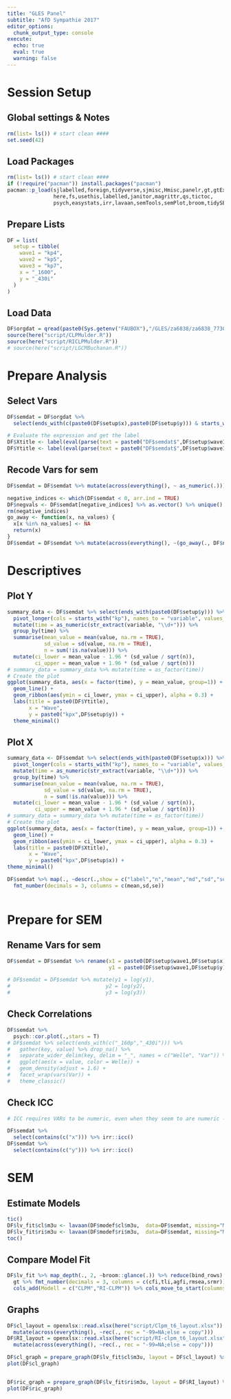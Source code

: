 ```yaml
---
title: "GLES Panel"
subtitle: "AfD Sympathie 2017"
editor_options: 
  chunk_output_type: console
execute: 
  echo: true
  eval: true
  warning: false
---
```


# Session Setup

## Global settings & Notes

```r
rm(list= ls()) # start clean ####
set.seed(42)
```

## Load Packages
```r
rm(list= ls()) # start clean ####
if (!require("pacman")) install.packages("pacman")
pacman::p_load(sjlabelled,foreign,tidyverse,sjmisc,Hmisc,panelr,gt,gtExtras,
               here,fs,usethis,labelled,janitor,magrittr,qs,tictoc,
               psych,easystats,irr,lavaan,semTools,semPlot,broom,tidySEM)
```

## Prepare Lists
```r
DF = list(
  setup = tibble(
    wave1 = "kp4",
    wave2 = "kp5",
    wave3 = "kp7",
    x = "_1600",
    y = "_430i"
  )
)

```

## Load Data
```r
DF$orgdat = qread(paste0(Sys.getenv("FAUBOX"),"/GLES/za6838/za6838_7730.qs"))
source(here("script/CLPMulder.R"))
source(here("script/RICLPMulder.R"))
# source(here("script/LGCMBuchanan.R"))
```

# Prepare Analysis

## Select Vars

```r
DF$semdat = DF$orgdat %>%
  select(ends_with(c(paste0(DF$setup$x),paste0(DF$setup$y))) & starts_with(c(paste0(DF$setup$wave1),paste0(DF$setup$wave2),paste0(DF$setup$wave3))))

# Evaluate the expression and get the label
DF$Xtitle <- label(eval(parse(text = paste0("DF$semdat$",DF$setup$wave1,DF$setup$x))))
DF$Ytitle <- label(eval(parse(text = paste0("DF$semdat$",DF$setup$wave1,DF$setup$y))))
```

## Recode Vars for sem

```r
DF$semdat = DF$semdat %>% mutate(across(everything(), ~ as_numeric(.)))

negative_indices <- which(DF$semdat < 0, arr.ind = TRUE)
DF$negvals <- DF$semdat[negative_indices] %>% as.vector() %>% unique() %>% sort()
rm(negative_indices)
go_away <- function(x, na_values) {
  x[x %in% na_values] <- NA
  return(x)
}
DF$semdat = DF$semdat %>% mutate(across(everything(), ~(go_away(., DF$negvals))))
```

# Descriptives

## Plot Y
```r
summary_data <- DF$semdat %>% select(ends_with(paste0(DF$setup$y))) %>% 
  pivot_longer(cols = starts_with("kp"), names_to = "variable", values_to = "value") %>% 
  mutate(time = as_numeric(str_extract(variable, "\\d+"))) %>% 
  group_by(time) %>%
  summarise(mean_value = mean(value, na.rm = TRUE),
            sd_value = sd(value, na.rm = TRUE),
            n = sum(!is.na(value))) %>% 
  mutate(ci_lower = mean_value - 1.96 * (sd_value / sqrt(n)),
         ci_upper = mean_value + 1.96 * (sd_value / sqrt(n)))
# summary_data = summary_data %>% mutate(time = as_factor(time))
# Create the plot
ggplot(summary_data, aes(x = factor(time), y = mean_value, group=1)) +
  geom_line() +
  geom_ribbon(aes(ymin = ci_lower, ymax = ci_upper), alpha = 0.3) +
  labs(title = paste0(DF$Ytitle),
       x = "Wave",
       y = paste0("kpx",DF$setup$y)) +
  theme_minimal()
```

## Plot X
```r
summary_data <- DF$semdat %>% select(ends_with(paste0(DF$setup$x))) %>% 
  pivot_longer(cols = starts_with("kp"), names_to = "variable", values_to = "value") %>% 
  mutate(time = as_numeric(str_extract(variable, "\\d+"))) %>% 
  group_by(time) %>%
  summarise(mean_value = mean(value, na.rm = TRUE),
            sd_value = sd(value, na.rm = TRUE),
            n = sum(!is.na(value))) %>% 
  mutate(ci_lower = mean_value - 1.96 * (sd_value / sqrt(n)),
         ci_upper = mean_value + 1.96 * (sd_value / sqrt(n)))
# summary_data = summary_data %>% mutate(time = as_factor(time))
# Create the plot
ggplot(summary_data, aes(x = factor(time), y = mean_value, group=1)) +
  geom_line() +
  geom_ribbon(aes(ymin = ci_lower, ymax = ci_upper), alpha = 0.3) +
  labs(title = paste0(DF$Xtitle),
       x = "Wave",
       y = paste0("kpx",DF$setup$x)) +
theme_minimal()

DF$semdat %>% map(., ~descr(.,show = c("label","n","mean","md","sd","se","range"))) %>% reduce(bind_rows) %>% gt %>%
  fmt_number(decimals = 3, columns = c(mean,sd,se))
  
```

# Prepare for SEM

## Rename Vars for sem

```r
DF$semdat = DF$semdat %>% rename(x1 = paste0(DF$setup$wave1,DF$setup$x), x2 = paste0(DF$setup$wave2,DF$setup$x), x3 = paste0(DF$setup$wave3,DF$setup$x),
                                 y1 = paste0(DF$setup$wave1,DF$setup$y), y2 = paste0(DF$setup$wave2,DF$setup$y), y3 = paste0(DF$setup$wave3,DF$setup$y))
```

```r
# DF$semdat = DF$semdat %>% mutate(y1 = log(y1),
#                               y2 = log(y2),
#                               y3 = log(y3))

```

## Check Correlations

```r
DF$semdat %>% 
  psych::cor.plot(.,stars = T)
# DF$semdat %>% select(ends_with(c("_160p","_430i"))) %>% 
#   gather(key, value) %>% drop_na() %>%
#   separate_wider_delim(key, delim = "_", names = c("Welle", "Var")) %>%
#   ggplot(aes(x = value, color = Welle)) +
#   geom_density(adjust = 1.6) +
#   facet_wrap(vars(Var)) +
#   theme_classic()

```

## Check ICC

```r
# ICC requires VARs to be numeric, even when they seem to are numeric -> mutate!

DF$semdat %>% 
  select(contains(c("x"))) %>% irr::icc()
DF$semdat %>%
  select(contains(c("y"))) %>% irr::icc()
```

# SEM

## Estimate Models

```r
tic()
DF$lv_fit$cl$m3u <- lavaan(DF$modef$cl$m3u,  data=DF$semdat, missing="ML", estimator = "MLR", meanstructure = T, int.ov.free = T)
DF$lv_fit$ri$m3u <- lavaan(DF$modef$ri$m3u,  data=DF$semdat, missing="ML", estimator = "MLR", meanstructure = T, int.ov.free = T)
toc()
```

## Compare Model Fit

```r

DF$lv_fit %>% map_depth(., 2, ~broom::glance(.)) %>% reduce(bind_rows) %>% unnest_wider(m3u) %>% select(c(cfi,tli,agfi,rmsea,srmr,AIC,BIC)) %>% 
  gt %>% fmt_number(decimals = 3, columns = c(cfi,tli,agfi,rmsea,srmr)) %>% 
  cols_add(Modell = c("CLPM","RI-CLPM")) %>% cols_move_to_start(columns = Modell) %>% gt_theme_nytimes()

```

## Graphs

```r
DF$cl_layout = openxlsx::read.xlsx(here("script/Clpm_t6_layout.xlsx")) %>%
  mutate(across(everything(), ~rec(., rec = "-99=NA;else = copy")))
DF$RI_layout = openxlsx::read.xlsx(here("script/RI-clpm_t6_layout.xlsx")) %>%
  mutate(across(everything(), ~rec(., rec = "-99=NA;else = copy")))

DF$cl_graph = prepare_graph(DF$lv_fit$cl$m3u, layout = DF$cl_layout) %>% edit_graph({label_location = 0.8}, element = "edges") %>% edit_graph({ label = paste(est_sig_std)}, element="edges") 
plot(DF$cl_graph)


DF$ric_graph = prepare_graph(DF$lv_fit$ri$m3u, layout = DF$RI_layout) %>% edit_graph({label_location = 0.8}, element = "edges") %>%edit_graph({ label = paste(est_sig_std)}, element="edges")
plot(DF$ric_graph)
```